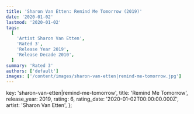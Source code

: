 ```yaml
---
title: 'Sharon Van Etten: Remind Me Tomorrow (2019)'
date: '2020-01-02'
lastmod: '2020-01-02'
tags:
  [
    'Artist Sharon Van Etten',
    'Rated 3',
    'Release Year 2019',
    'Release Decade 2010',
  ]
summary: 'Rated 3'
authors: ['default']
images: ['/content/images/sharon-van-etten|remind-me-tomorrow.jpg']
---
```


  key: 'sharon-van-etten|remind-me-tomorrow',
  title: 'Remind Me Tomorrow',
  release_year: 2019,
  rating: 6,
  rating_date: '2020-01-02T00:00:00.000Z',
  artist: 'Sharon Van Etten',
};

<MusicRating data={data} />
